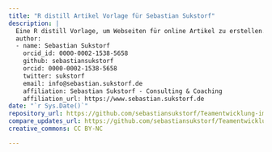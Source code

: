 ```yaml
---
title: "R distill Artikel Vorlage für Sebastian Sukstorf"
description: |
  Eine R distill Vorlage, um Webseiten für online Artikel zu erstellen. Die Artikel werden derzeit über GitHub gehostet.
  author:
  - name: Sebastian Sukstorf
    orcid_id: 0000-0002-1538-5658
    github: sebastiansukstorf
    orcid: 0000-0002-1538-5658
    twitter: sukstorf
    email: info@sebastian.sukstorf.de
    affiliation: Sebastian Sukstorf - Consulting & Coaching
    affiliation_url: https://www.sebastian.sukstorf.de
date: "`r Sys.Date()`"
repository_url: https://github.com/sebastiansukstorf/Teamentwicklung-im-digitalen-Raum
compare_updates_url: https://github.com/sebastiansukstorf/Teamentwicklung-im-digitalen-Raum/compare/pubv1...master
creative_commons: CC BY-NC

---
```


<!-- 
Allgemeine Vorbemerkungen für online Artikel, die ich mit R distill erstelle.
Zunächst ist wichtig, dass die folgenden R packages installiert werden:

- distill
- DiagrammeR
- citr

-->

